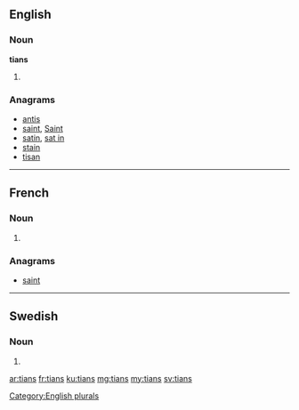 ==English==

===Noun===
'''tians'''

# {{plural of|tian}}

===Anagrams===
* [[antis#English|antis]]
* [[saint#English|saint]], [[Saint#English|Saint]]
* [[satin#English|satin]], [[sat in#English|sat in]]
* [[stain#English|stain]]
* [[tisan#English|tisan]]

[[Category:English plurals]]

----

==French==

===Noun===
{{head|fr|plural}} {{m|p}}

# {{plural of|tian|lang=fr}}

===Anagrams===
* [[saint#French|saint]]

----

==Swedish==

===Noun===
{{head|sv|noun form}}

# {{sv-noun-form-def-gen|tia}}

[[ar:tians]]
[[fr:tians]]
[[ku:tians]]
[[mg:tians]]
[[my:tians]]
[[sv:tians]]